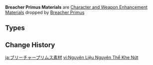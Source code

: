 {{Terminology Infobox
|image        = <gallery>
Item Rift Core.png|Rift Core
Item Foreign Synapse.png|Foreign Synapse
Item Alien Life Core.png|Alien Life Core
</gallery>
|type         = Item Groups
|type2        = Character and Weapon Enhancement Materials
|type3        = Character and Weapon Enhancement Material Groups
|source1      = [[Breacher Primus]]
}}
'''Breacher Primus Materials''' are [[Character and Weapon Enhancement Material]]s dropped by [[Breacher Primus]]

==Types==
{{Material Quality
|2 = Rift Core
|3 = Foreign Synapse
|4 = Alien Life Core
}}

==Change History==
{{Change History|4.0}}
[[Category:Breacher Primus Materials| ]]

[[ja:ブリーチャープリムス素材]]
[[vi:Nguyên Liệu Nguyên Thể Khe Nứt]]